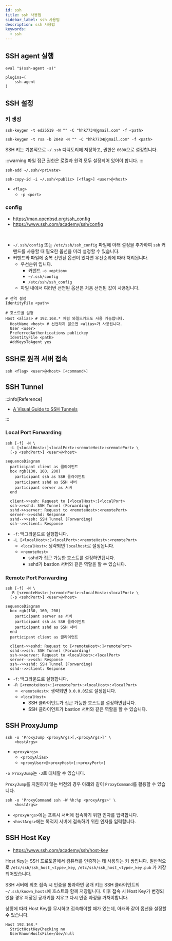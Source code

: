 ```yaml
---
id: ssh
title: ssh 사용법
sidebar_label: ssh 사용법
description: ssh 사용법
keywords:
  - ssh
---
```


## SSH agent 실행

```shell
eval "$(ssh-agent -s)"
```

```shell title=".zshrc"
plugins=(
    ssh-agent
)
```

## SSH 설정

### 키 생성

```shell
ssh-keygen -t ed25519 -N "" -C "hhk7734@gmail.com" -f <path>
```

```shell
ssh-keygen -t rsa -b 2048 -N "" -C "hhk7734@gmail.com" -f <path>
```

SSH 키는 기본적으로 `~/.ssh` 디렉토리에 저장하고, 권한은 `0600`으로 설정합니다.

:::warning
파일 접근 권한은 로컬과 원격 모두 설정되어 있어야 합니다.
:::

```shell
ssh-add ~/.ssh/<private>
```

```shell
ssh-copy-id -i ~/.ssh/<public> [<flag>] <user>@<host>
```

- `<flag>`
  - `-p <port>`

### config

- https://man.openbsd.org/ssh_config
- https://www.ssh.com/academy/ssh/config

<br />

- `~/.ssh/config` 또는 `/etc/ssh/ssh_config` 파일에 아래 설정을 추가하여 `ssh` 커맨드를 사용할 때 필요한 옵션을 미리 설정할 수 있습니다.
- 커맨드와 파일에 중복 선언된 옵션이 있다면 우선순위에 따라 처리됩니다.
  - 우선순위 입니다.
    - 커맨드 `-o <option>`
    - `~/.ssh/config`
    - `/etc/ssh/ssh_config`
  - 파일 내에서 여러번 선언된 옵션은 처음 선언된 값이 사용됩니다.

```shell
# 전역 설정
IdentityFile <path>

# 호스트별 설정
Host <alias> # 192.168.* 처럼 와일드카드도 사용 가능합니다.
  HostName <host> # 선언하지 않으면 <alias>가 사용됩니다.
  User <user>
  PreferredAuthentications publickey
  IdentityFile <path>
  AddKeysToAgent yes
```

## SSH로 원격 서버 접속

```shell
ssh <flag> <user>@<host> [<command>]
```

## SSH Tunnel

:::info[Reference]

- [A Visual Guide to SSH Tunnels](https://iximiuz.com/en/posts/ssh-tunnels/)

:::

### Local Port Forwarding

```shell
ssh [-f] -N \
  -L [<localHost>:]<localPort>:<remoteHost>:<remotePort> \
  [-p <sshdPort>] <user>@<host>
```

```mermaid
sequenceDiagram
  participant client as 클라이언트
  box rgb(130, 160, 200)
    participant ssh as SSH 클라이언트
    participant sshd as SSH 서버
    participant server as 서버
  end

  client->>ssh: Request to [<localHost>:]<localPort>
  ssh->>sshd: SSH Tunnel (Forwarding)
  sshd->>server: Request to <remoteHost>:<remotePort>
  server-->>sshd: Response
  sshd-->>ssh: SSH Tunnel (Forwarding)
  ssh-->>client: Response
```

- `-f`: 백그라운드로 실행합니다.
- `-L [<localHost>:]<localPort>:<remoteHost>:<remotePort>`
  - `<localHost>`: 생략되면 `localhost`로 설정됩니다.
  - `<remoteHost>`
    - sshd가 접근 가능한 호스트를 설정하면됩니다.
    - sshd가 bastion 서버와 같은 역할을 할 수 있습니다.

### Remote Port Forwarding

```shell
ssh [-f] -N \
  -R [<remoteHost>:]<remotePort>:<localHost>:<localPort> \
  [-p <sshdPort>] <user>@<host>
```

```mermaid
sequenceDiagram
  box rgb(130, 160, 200)
    participant server as 서버
    participant ssh as SSH 클라이언트
    participant sshd as SSH 서버
  end
  participant client as 클라이언트

  client->>sshd: Request to [<remoteHost>:]<remotePort>
  sshd->>ssh: SSH Tunnel (Forwarding)
  ssh->>server: Request to <localHost>:<localPort>
  server-->>ssh: Response
  ssh-->>sshd: SSH Tunnel (Forwarding)
  sshd-->>client: Response
```

- `-f`: 백그라운드로 실행합니다.
- `-R [<remoteHost>:]<remotePort>:<localHost>:<localPort>`
  - `<remoteHost>`: 생략되면 `0.0.0.0`으로 설정됩니다.
  - `<localHost>`
    - SSH 클라이언트가 접근 가능한 호스트를 설정하면됩니다.
    - SSH 클라이언트가 bastion 서버와 같은 역할을 할 수 있습니다.

## SSH ProxyJump

```shell
ssh -o 'ProxyJump <proxyArgs>[,<proxyArgs>]' \
    <hostArgs>
```

- `<proxyArgs>`
  - `<proxyAlias>`
  - `<proxyUser>@<proxyHost>[:<proxyPort>]`

`-o ProxyJump`는 `-J`로 대체할 수 있습니다.

`ProxyJump`를 지원하지 않는 버전의 경우 아래와 같이 `ProxyCommand`를 활용할 수 있습니다.

```shell
ssh -o 'ProxyCommand ssh -W %h:%p <proxyArgs>' \
    <hostArgs>
```

- `<proxyArgs>`에는 프록시 서버에 접속하기 위한 인자를 입력합니다.
- `<hostArgs>`에는 목적지 서버에 접속하기 위한 인자를 입력합니다.

## SSH Host Key

- https://www.ssh.com/academy/ssh/host-key

Host Key는 SSH 프로토콜에서 컴퓨터를 인증하는 데 사용되는 키 쌍입니다. 일반적으로 `/etc/ssh/ssh_host_<type>_key`, `/etc/ssh/ssh_host_<type>_key.pub` 가 저장되어있습니다.

SSH 서버에 최초 접속 시 인증을 통과하면 공개 키는 SSH 클라이언트의 `~/.ssh/known_hosts`에 호스트와 함께 저장됩니다. 이후 접속 시 Host Key가 변경되었을 경우 저장된 공개키를 지우고 다시 인증 과정을 거쳐야합니다.

상황에 따라 Host Key를 무시하고 접속해야할 때가 있는데, 아래와 같이 옵션을 설정할 수 있습니다.

```shell
Host 192.168.*
  StrictHostKeyChecking no
  UserKnownHostsFile=/dev/null
```
